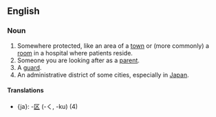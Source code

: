 ==English==
=== Noun ===
# Somewhere protected, like an area of a [[town]] or (more commonly) a [[room]] in a hospital where patients reside.
# Someone you are looking after as a [[parent]].
# A [[guard]].
# An administrative district of some cities, especially in [[Japan]].

====Translations====
*{ja}: -[[区]] (-く, -ku) (4)